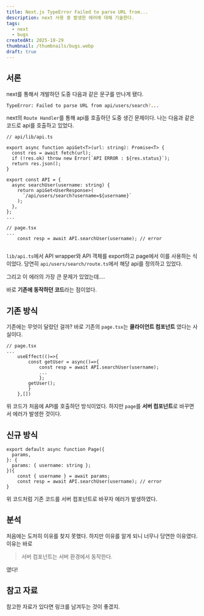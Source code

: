 ```yaml
---
title: Next.js TypeError Failed to parse URL from...
description: next 사용 중 발생한 에러에 대해 기술한다.
tags:
  - next
  - bugs
createdAt: 2025-10-29
thumbnail: /thumbnails/bugs.webp
draft: true
---
```

## 서론

next를 통해서 개발하던 도중 다음과 같은 문구를 만나게 됐다.

```bash
TypeError: Failed to parse URL from api/users/search?...
```
next의 `Route Handler`를 통해 api를 호출하던 도중 생긴 문제이다. 나는 다음과 같은 코드로 api를 호출하고 있었다.

```tsx
// api/lib/api.ts

export async function apiGet<T>(url: string): Promise<T> {
  const res = await fetch(url);
  if (!res.ok) throw new Error(`API ERROR : ${res.status}`);
  return res.json();
}

export const API = {
  async searchUser(username: string) {
    return apiGet<UserResponse>(
      `/api/users/search?username=${username}`
    );
  },
};
...

// page.tsx
...
	const resp = await API.searchUser(username); // error
	
```
`lib/api.ts`에서 API wrapper와 API 객체를 export하고 page에서 이를 사용하는 식이었다. 당연히 `api/users/search/route.ts`에서 해당 api를 정의하고 있었다. 

그리고 이 에러의 가장 큰 문제가 있었는데....

바로 **기존에 동작하던 코드**라는 점이었다.

## 기존 방식

기존에는 무엇이 달랐던 걸까? 바로 기존의 `page.tsx`는 **클라이언트 컴포넌트** 였다는 사실이다.

```tsx
// page.tsx
...
	useEffect(()=>{
		const getUser = async()=>{
			const resp = await API.searchUser(username);
			...
			};
		getUser();
		}
	},[])
```
위 코드가 처음에 API를 호출하던 방식이었다. 하지만 `page`를 **서버 컴포넌트**로 바꾸면서 에러가 발생한 것이다.

## 신규 방식

```tsx
export default async function Page({
  params,
}: {
  params: { username: string };
}){
	const { username } = await params;
	const resp = await API.searchUser(username); // error
}
```
위 코드처럼 기존 코드를 서버 컴포넌트로 바꾸자 에러가 발생하였다. 

## 분석

처음에는 도저히 이유를 찾지 못했다. 하지만 이유를 알게 되니 너무나 당연한 이유였다. 이유는 바로 
>서버 컴포넌트는 서버 환경에서 동작한다.

였다! 




## 참고 자료

참고한 자료가 있다면 링크를 남겨두는 것이 좋겠지.
